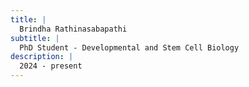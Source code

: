 ```yaml
---
title: |
  Brindha Rathinasabapathi
subtitle: |
  PhD Student - Developmental and Stem Cell Biology
description: |
  2024 - present
---
```


